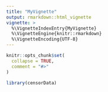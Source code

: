 ```yaml
---
title: "MyVignette"
output: rmarkdown::html_vignette
vignette: >
  %\VignetteIndexEntry{MyVignette}
  %\VignetteEngine{knitr::rmarkdown}
  %\VignetteEncoding{UTF-8}
---
```


```r
knitr::opts_chunk$set(
  collapse = TRUE,
  comment = "#>"
)
```

```r
library(censorData)
```
